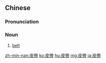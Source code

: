 ==Chinese==
{{zh-forms|s=皮带}}

===Pronunciation===
{{zh-pron
|m=pídài
|c=pei4 daai3-2
|h=pfs=phì-tai
|mn=xm,tp:phê-tòa/qz:phêr-tòa/zz,kh:phôe-tòa
|cat=n
}}

===Noun===
{{zh-noun}}

# [[belt]] {{gloss|band around waist}}

[[zh-min-nan:皮帶]]
[[ko:皮帶]]
[[hu:皮帶]]
[[mg:皮帶]]
[[ja:皮帶]]